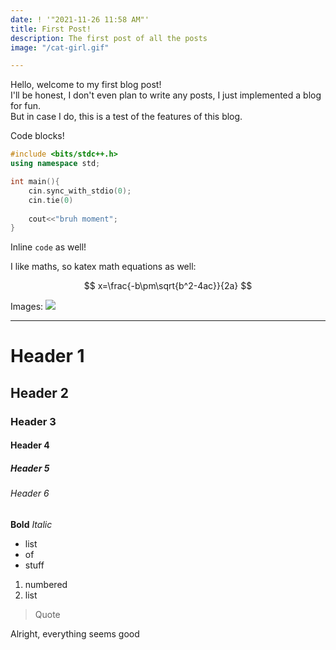 ```yaml
---
date: ! '"2021-11-26 11:58 AM"'
title: First Post!
description: The first post of all the posts
image: "/cat-girl.gif"

---
```

Hello, welcome to my first blog post!  
I'll be honest, I don't even plan to write any posts, I just implemented a blog for fun.  
But in case I do, this is a test of the features of this blog.

Code blocks!

```cpp
#include <bits/stdc++.h>
using namespace std;

int main(){
	cin.sync_with_stdio(0);
    cin.tie(0)
    
	cout<<"bruh moment";
}
```

Inline `code` as well!

I like maths, so katex math equations as well:

$$
x=\frac{-b\pm\sqrt{b^2-4ac}}{2a}
$$

Images:
![](/cat-girl.gif)

***

# Header 1

## Header 2

### Header 3

#### Header 4

##### Header 5

###### Header 6

**Bold** _Italic_

* list
* of
* stuff

1. numbered
2. list

> Quote

Alright, everything seems good